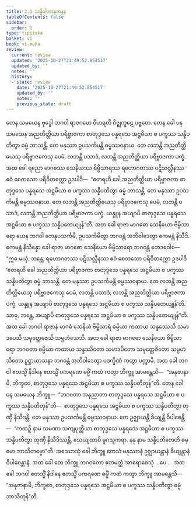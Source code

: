```yaml
---
title: 2.1 သန္နိပါတာနုဇာနန
tableOfContents: false
sidebar:
  order: 1
type: tipitaka
basket: vi
book: vi-maha
review:
  current: review
  updated: '2025-10-27T21:49:52.854517'
  updated_by: ''
  notes: ''
  history:
  - state: review
    date: '2025-10-27T21:49:52.854517'
    updated_by: ''
    notes: ''
    previous_state: draft
---
```



<ReviewStatus review={frontmatter.review} showDetails={true} />

<HypothesisAnnotation frontmatter={frontmatter} />

<DynamicBreadcrumb />

<Division number="132" book="vi-maha" e="ch" v="3" p="139">

<Paragraph number="580" book="vi-maha">
တေန သမယေန ဗုဒ္ဓေါ ဘဂဝါ ရာဇဂဟေ ဝိဟရတိ ဂိဇ္ဈကူဋေ ပဗ္ဗတေ. တေန ခေါ ပန သမယေန အညတိတ္ထိယာ ပရိဗ္ဗာဇကာ စာတုဒ္ဒသေ ပန္နရသေ အဋ္ဌမိယာ စ ပက္ခဿ သန္နိပတိတွာ ဓမ္မံ ဘာသန္တိ. တေ မနုဿာ ဥပသင်္ကမန္တိ ဓမ္မဿဝနာယ. တေ လဘန္တိ အညတိတ္ထိယေသု ပရိဗ္ဗာဇကေသု ပေမံ, လဘန္တိ ပသာဒံ, လဘန္တိ အညတိတ္ထိယာ ပရိဗ္ဗာဇကာ ပက္ခံ. အထ ခေါ ရညော မာဂဓဿ သေနိယဿ ဗိမ္ဗိသာရဿ ရဟောဂတဿ ပဋိသလ္လီနဿ ဧဝံ စေတသော ပရိဝိတက္ကော ဥဒပါဒိ—  “ဧတရဟိ ခေါ အညတိတ္ထိယာ ပရိဗ္ဗာဇကာ စာတုဒ္ဒသေ ပန္နရသေ အဋ္ဌမိယာ စ ပက္ခဿ သန္နိပတိတွာ ဓမ္မံ ဘာသန္တိ. တေ မနုဿာ ဥပသင်္ကမန္တိ ဓမ္မဿဝနာယ. တေ လဘန္တိ အညတိတ္ထိယေသု ပရိဗ္ဗာဇကေသု ပေမံ, လဘန္တိ ပသာဒံ, လဘန္တိ အညတိတ္ထိယာ ပရိဗ္ဗာဇကာ ပက္ခံ. ယန္နူန အယျာပိ စာတုဒ္ဒသေ ပန္နရသေ အဋ္ဌမိယာ စ ပက္ခဿ သန္နိပတေယျုန်”တိ.
</Paragraph>

<Paragraph number="581" book="vi-maha">
အထ ခေါ ရာဇာ မာဂဓော သေနိယော ဗိမ္ဗိသာရော ယေန ဘဂဝါ တေနုပသင်္ကမိ, ဥပသင်္ကမိတွာ ဘဂဝန္တံ အဘိဝါဒေတွာ ဧကမန္တံ နိသီဒိ. ဧကမန္တံ နိသိန္နော ခေါ ရာဇာ မာဂဓော သေနိယော ဗိမ္ဗိသာရော ဘဂဝန္တံ ဧတဒဝေါစ—  “ဣဓ မယှံ, ဘန္တေ, ရဟောဂတဿ ပဋိသလ္လီနဿ ဧဝံ စေတသော ပရိဝိတက္ကော ဥဒပါဒိ ‘ဧတရဟိ ခေါ အညတိတ္ထိယာ ပရိဗ္ဗာဇကာ စာတုဒ္ဒသေ ပန္နရသေ အဋ္ဌမိယာ စ ပက္ခဿ သန္နိပတိတွာ ဓမ္မံ ဘာသန္တိ. တေ မနုဿာ ဥပသင်္ကမန္တိ ဓမ္မဿဝနာယ. တေ လဘန္တိ အညတိတ္ထိယေသု ပရိဗ္ဗာဇကေသု ပေမံ, လဘန္တိ ပသာဒံ, လဘန္တိ အညတိတ္ထိယာ ပရိဗ္ဗာဇကာ ပက္ခံ. ယန္နူန အယျာပိ စာတုဒ္ဒသေ ပန္နရသေ အဋ္ဌမိယာ စ ပက္ခဿ သန္နိပတေယျုန်’တိ. သာဓု, ဘန္တေ, အယျာပိ စာတုဒ္ဒသေ ပန္နရသေ အဋ္ဌမိယာ စ ပက္ခဿ သန္နိပတေယျုန်”တိ. အထ ခေါ ဘဂဝါ ရာဇာနံ မာဂဓံ သေနိယံ ဗိမ္ဗိသာရံ ဓမ္မိယာ ကထာယ သန္ဒဿေသိ သမာဒပေသိ သမုတ္တေဇေသိ သမ္ပဟံသေသိ. အထ ခေါ ရာဇာ မာဂဓော သေနိယော ဗိမ္ဗိသာရော ဘဂဝတာ ဓမ္မိယာ ကထာယ သန္ဒဿိတော သမာဒပိတော သမုတ္တေဇိတော သမ္ပဟံသိတော ဥဋ္ဌာယာသနာ ဘဂဝန္တံ အဘိဝါဒေတွာ ပဒက္ခိဏံ ကတွာ ပက္ကာမိ. အထ ခေါ ဘဂဝါ ဧတသ္မိံ နိဒါနေ ဧတသ္မိံ ပကရဏေ ဓမ္မိံ ကထံ ကတွာ ဘိက္ခူ အာမန္တေသိ—  “အနုဇာနာမိ, ဘိက္ခဝေ, စာတုဒ္ဒသေ ပန္နရသေ အဋ္ဌမိယာ စ ပက္ခဿ သန္နိပတိတုန်”တိ.
</Paragraph>

<Paragraph number="582" book="vi-maha">
တေန ခေါ ပန သမယေန ဘိက္ခူ—  “ဘဂဝတာ အနုညာတာ စာတုဒ္ဒသေ ပန္နရသေ အဋ္ဌမိယာ စ ပက္ခဿ သန္နိပတိတုန်”တိ—  စာတုဒ္ဒသေ ပန္နရသေ အဋ္ဌမိယာ စ ပက္ခဿ သန္နိပတိတွာ တုဏှီ နိသီဒန္တိ. တေ မနုဿာ ဥပသင်္ကမန္တိ ဓမ္မဿဝနာယ. တေ ဥဇ္ဈာယန္တိ ခိယျန္တိ ဝိပါစေန္တိ—  “ကထဉှိ နာမ သမဏာ သကျပုတ္တိယာ စာတုဒ္ဒသေ ပန္နရသေ အဋ္ဌမိယာ စ ပက္ခဿ သန္နိပတိတွာ တုဏှီ နိသီဒိဿန္တိ, သေယျထာပိ မူဂသူကရာ. နနု နာမ သန္နိပတိတေဟိ ဓမ္မော ဘာသိတဗ္ဗော”တိ. အဿောသုံ ခေါ ဘိက္ခူ တေသံ မနုဿာနံ ဥဇ္ဈာယန္တာနံ ခိယျန္တာနံ ဝိပါစေန္တာနံ. အထ ခေါ တေ ဘိက္ခူ ဘဂဝတော ဧတမတ္ထံ အာရောစေသုံ …ပေ…  အထ ခေါ ဘဂဝါ ဧတသ္မိံ နိဒါနေ ဧတသ္မိံ ပကရဏေ ဓမ္မိံ ကထံ ကတွာ ဘိက္ခူ အာမန္တေသိ—  “အနုဇာနာမိ, ဘိက္ခဝေ, စာတုဒ္ဒသေ ပန္နရသေ အဋ္ဌမိယာ စ ပက္ခဿ သန္နိပတိတွာ ဓမ္မံ ဘာသိတုန်”တိ.
</Paragraph>
</Division>